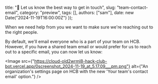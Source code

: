   title: "💌 Let us know the best way to get in touch",
  slug: "team-contact-email",
  category: "preview",
  tags: [],
  authors: ["sam"],
  date: new Date("2024-11-19T16:00:00Z")
});

When we need help from you we want to make sure we're reaching out to the right people. 

By default, we'll email everyone who is a part of your team on HCB. However, if you have a shared team email or would prefer for us to reach out to a specific email, you can now let us know:
      
<Image src={"https://cloud-old2wrml8-hack-club-bot.vercel.app/0screenshot_2024-11-19_at_5.17.09___pm.png"} alt={"An organization's settings page on HCB with the new 'Your team's contact email' option."} />
